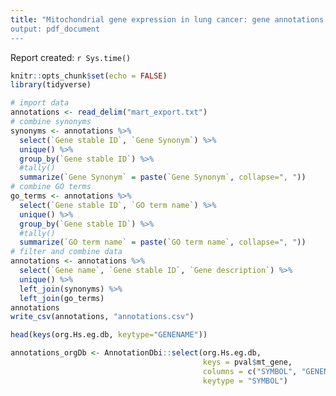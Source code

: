 ```yaml
---
title: "Mitochondrial gene expression in lung cancer: gene annotations
output: pdf_document
---
```


Report created: `r Sys.time()`

```r
knitr::opts_chunk$set(echo = FALSE)
library(tidyverse)
```

```r
# import data
annotations <- read_delim("mart_export.txt")
# combine synonyms
synonyms <- annotations %>%
  select(`Gene stable ID`, `Gene Synonym`) %>%
  unique() %>%
  group_by(`Gene stable ID`) %>%
  #tally()
  summarize(`Gene Synonym` = paste(`Gene Synonym`, collapse=", "))
# combine GO terms
go_terms <- annotations %>%
  select(`Gene stable ID`, `GO term name`) %>%
  unique() %>%
  group_by(`Gene stable ID`) %>%
  #tally()
  summarize(`GO term name` = paste(`GO term name`, collapse=", "))
# filter and combine data
annotations <- annotations %>%
  select(`Gene name`, `Gene stable ID`, `Gene description`) %>%
  unique() %>%
  left_join(synonyms) %>%
  left_join(go_terms)
annotations
write_csv(annotations, "annotations.csv")
```


```r
head(keys(org.Hs.eg.db, keytype="GENENAME"))

annotations_orgDb <- AnnotationDbi::select(org.Hs.eg.db,
                                           keys = pval$mt_gene,
                                           columns = c("SYMBOL", "GENENAME"),
                                           keytype = "SYMBOL")
```

